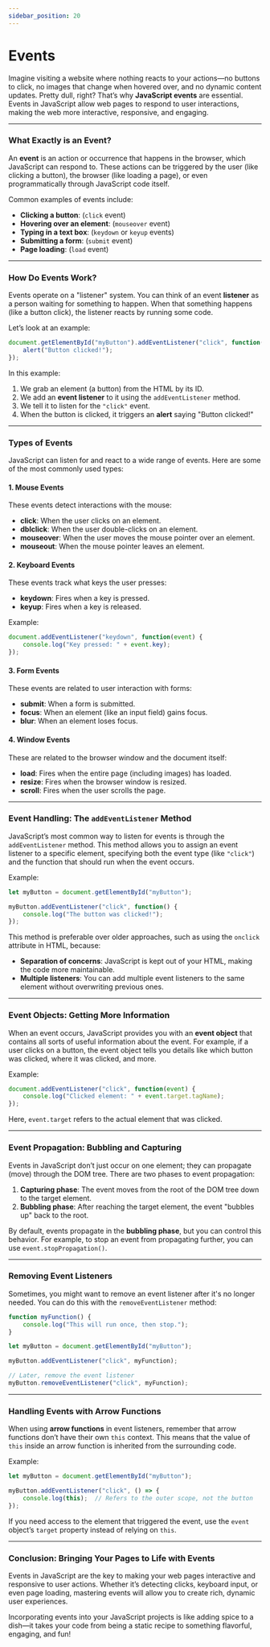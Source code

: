 ```yaml
---
sidebar_position: 20
---
```


# Events

Imagine visiting a website where nothing reacts to your actions—no buttons to click, no images that change when hovered over, and no dynamic content updates. Pretty dull, right? That’s why **JavaScript events** are essential. Events in JavaScript allow web pages to respond to user interactions, making the web more interactive, responsive, and engaging.

---

### What Exactly is an Event?

An **event** is an action or occurrence that happens in the browser, which JavaScript can respond to. These actions can be triggered by the user (like clicking a button), the browser (like loading a page), or even programmatically through JavaScript code itself.

Common examples of events include:
- **Clicking a button**: (`click` event)
- **Hovering over an element**: (`mouseover` event)
- **Typing in a text box**: (`keydown` or `keyup` events)
- **Submitting a form**: (`submit` event)
- **Page loading**: (`load` event)

---

### How Do Events Work?

Events operate on a "listener" system. You can think of an event **listener** as a person waiting for something to happen. When that something happens (like a button click), the listener reacts by running some code.

Let’s look at an example:

```javascript
document.getElementById("myButton").addEventListener("click", function() {
    alert("Button clicked!");
});
```

In this example:
1. We grab an element (a button) from the HTML by its ID.
2. We add an **event listener** to it using the `addEventListener` method.
3. We tell it to listen for the `"click"` event.
4. When the button is clicked, it triggers an **alert** saying "Button clicked!"

---

### Types of Events

JavaScript can listen for and react to a wide range of events. Here are some of the most commonly used types:

#### 1. **Mouse Events**
These events detect interactions with the mouse:
- **click**: When the user clicks on an element.
- **dblclick**: When the user double-clicks on an element.
- **mouseover**: When the user moves the mouse pointer over an element.
- **mouseout**: When the mouse pointer leaves an element.

#### 2. **Keyboard Events**
These events track what keys the user presses:
- **keydown**: Fires when a key is pressed.
- **keyup**: Fires when a key is released.

Example:
```javascript
document.addEventListener("keydown", function(event) {
    console.log("Key pressed: " + event.key);
});
```

#### 3. **Form Events**
These events are related to user interaction with forms:
- **submit**: When a form is submitted.
- **focus**: When an element (like an input field) gains focus.
- **blur**: When an element loses focus.

#### 4. **Window Events**
These are related to the browser window and the document itself:
- **load**: Fires when the entire page (including images) has loaded.
- **resize**: Fires when the browser window is resized.
- **scroll**: Fires when the user scrolls the page.

---

### Event Handling: The `addEventListener` Method

JavaScript’s most common way to listen for events is through the `addEventListener` method. This method allows you to assign an event listener to a specific element, specifying both the event type (like `"click"`) and the function that should run when the event occurs.

Example:

```javascript
let myButton = document.getElementById("myButton");

myButton.addEventListener("click", function() {
    console.log("The button was clicked!");
});
```

This method is preferable over older approaches, such as using the `onclick` attribute in HTML, because:
- **Separation of concerns**: JavaScript is kept out of your HTML, making the code more maintainable.
- **Multiple listeners**: You can add multiple event listeners to the same element without overwriting previous ones.

---

### Event Objects: Getting More Information

When an event occurs, JavaScript provides you with an **event object** that contains all sorts of useful information about the event. For example, if a user clicks on a button, the event object tells you details like which button was clicked, where it was clicked, and more.

Example:

```javascript
document.addEventListener("click", function(event) {
    console.log("Clicked element: " + event.target.tagName);
});
```

Here, `event.target` refers to the actual element that was clicked.

---

### Event Propagation: Bubbling and Capturing

Events in JavaScript don’t just occur on one element; they can propagate (move) through the DOM tree. There are two phases to event propagation:
1. **Capturing phase**: The event moves from the root of the DOM tree down to the target element.
2. **Bubbling phase**: After reaching the target element, the event "bubbles up" back to the root.

By default, events propagate in the **bubbling phase**, but you can control this behavior. For example, to stop an event from propagating further, you can use `event.stopPropagation()`.

---

### Removing Event Listeners

Sometimes, you might want to remove an event listener after it's no longer needed. You can do this with the `removeEventListener` method:

```javascript
function myFunction() {
    console.log("This will run once, then stop.");
}

let myButton = document.getElementById("myButton");

myButton.addEventListener("click", myFunction);

// Later, remove the event listener
myButton.removeEventListener("click", myFunction);
```

---

### Handling Events with Arrow Functions

When using **arrow functions** in event listeners, remember that arrow functions don’t have their own `this` context. This means that the value of `this` inside an arrow function is inherited from the surrounding code.

Example:

```javascript
let myButton = document.getElementById("myButton");

myButton.addEventListener("click", () => {
    console.log(this);  // Refers to the outer scope, not the button
});
```

If you need access to the element that triggered the event, use the `event` object’s `target` property instead of relying on `this`.

---

### Conclusion: Bringing Your Pages to Life with Events

Events in JavaScript are the key to making your web pages interactive and responsive to user actions. Whether it’s detecting clicks, keyboard input, or even page loading, mastering events will allow you to create rich, dynamic user experiences.

Incorporating events into your JavaScript projects is like adding spice to a dish—it takes your code from being a static recipe to something flavorful, engaging, and fun!